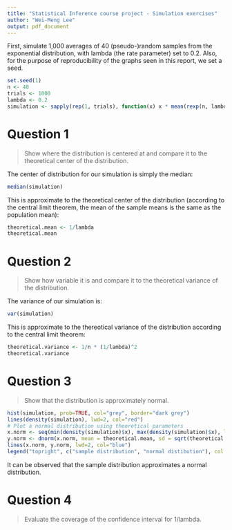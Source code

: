 ```yaml
---
title: "Statistical Inference course project - Simulation exercises"
author: "Wei-Meng Lee"
output: pdf_document
---
```


First, simulate 1,000 averages of 40 (pseudo-)random samples from the
exponential distribution, with lambda (the rate parameter) set to 0.2. Also, for 
the purpose of reproducibility of the graphs seen in this report, we set a seed.

```r
set.seed(1)
n <- 40
trials <- 1000
lambda <- 0.2
simulation <- sapply(rep(1, trials), function(x) x * mean(rexp(n, lambda)))
```

# Question 1

> Show where the distribution is centered at and compare it to the theoretical 
> center of the distribution.

The center of distribution for our simulation is simply the median:

```r
median(simulation)
```

This is approximate to the theoretical center of the distribution (according to 
the central limit theorem, the mean of the sample means is the same as the
population mean):

```r
theoretical.mean <- 1/lambda
theoretical.mean
```

# Question 2

> Show how variable it is and compare it to the theoretical variance of the 
> distribution.

The variance of our simulation is:

```r
var(simulation)
```

This is approximate to the thereotical variance of the  distribution according 
to the central limit theorem:

```r
theoretical.variance <- 1/n * (1/lambda)^2
theoretical.variance
```

# Question 3

> Show that the distribution is approximately normal.

```r
hist(simulation, prob=TRUE, col="grey", border="dark grey")
lines(density(simulation), lwd=2, col="red")
# Plot a normal distribution using theoretical parameters
x.norm <- seq(min(density(simulation)$x), max(density(simulation)$x), length=1000)
y.norm <- dnorm(x.norm, mean = theoretical.mean, sd = sqrt(theoretical.variance))
lines(x.norm, y.norm, lwd=2, col="blue")
legend("topright", c("sample distribution", "normal distibution"), col = c("red", "blue"), lwd=2)
```

It can be observed that the sample distribution approximates a normal 
distribution.

# Question 4

> Evaluate the coverage of the confidence interval for 1/lambda.

